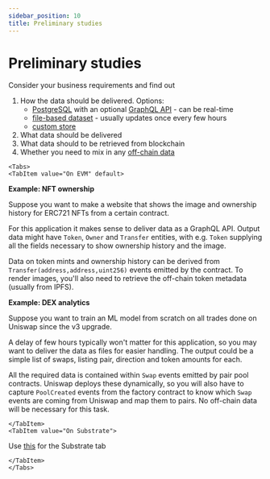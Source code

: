 ```yaml
---
sidebar_position: 10
title: Preliminary studies
---
```



# Preliminary studies

Consider your business requirements and find out

1. How the data should be delivered. Options:
   - [PostgreSQL](/howtos/postgres) with an optional [GraphQL API](/topics/graphql-api/) - can be real-time
   - [file-based dataset](/topics/store/file-store) - usually updates once every few hours
   - [custom store](/topics/store/custom-database)
2. What data should be delivered
3. What data should to be retrieved from blockchain
4. Whether you need to mix in any [off-chain data](/howtos/external-api)

```mdx-code-block
<Tabs>
<TabItem value="On EVM" default>
```
**Example: NFT ownership**

Suppose you want to make a website that shows the image and ownership history for ERC721 NFTs from a certain contract.

For this application it makes sense to deliver data as a GraphQL API. Output data might have `Token`, `Owner` and `Transfer` entities, with e.g. `Token` supplying all the fields necessary to show ownership history and the image.

Data on token mints and ownership history can be derived from `Transfer(address,address,uint256)` events emitted by the contract. To render images, you'll also need to retrieve the off-chain token metadata (usually from IPFS).

**Example: DEX analytics**

Suppose you want to train an ML model from scratch on all trades done on Uniswap since the v3 upgrade.

A delay of few hours typically won't matter for this application, so you may want to deliver the data as files for easier handling. The output could be a simple list of swaps, listing pair, direction and token amounts for each.

All the required data is contained within `Swap` events emitted by pair pool contracts. Uniswap deploys these dynamically, so you will also have to capture `PoolCreated` events from the factory contract to know which `Swap` events are coming from Uniswap and map them to pairs. No off-chain data will be necessary for this task.

```mdx-code-block
</TabItem>
<TabItem value="On Substrate">
```
Use [this](/faq/#how-do-i-know-which-events-and-extrinsics-i-need-on-substrate) for the Substrate tab

```mdx-code-block
</TabItem>
</Tabs>
```
